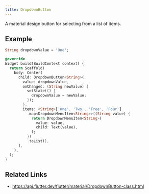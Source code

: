 ```yaml
---
title: DropdownButton
---
```


A material design button for selecting from a list of items.

## Example

```dart liveslice=DropdownButton
String dropdownValue = 'One';

@override
Widget build(BuildContext context) {
  return Scaffold(
    body: Center(
      child: DropdownButton<String>(
        value: dropdownValue,
        onChanged: (String newValue) {
          setState(() {
            dropdownValue = newValue;
          });
        },
        items: <String>['One', 'Two', 'Free', 'Four']
          .map<DropdownMenuItem<String>>((String value) {
            return DropdownMenuItem<String>(
              value: value,
              child: Text(value),
            );
          })
          .toList(),
      ),
    ),
  );
}
```

## Related Links

- https://api.flutter.dev/flutter/material/DropdownButton-class.html
